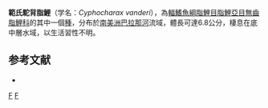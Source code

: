 {{Speciesbox 
| taxon = Cyphocharax vanderi
| status = NE
| status_system = IUCN3.1
| authority = [[Britski|Britski]], 1980
| synonyms = *''Curimata vanderi''<br /><small>Britski, 1980</small>
}}
'''範氏駝背脂鯉'''（学名：''Cyphocharax vanderi''），為[[輻鰭魚綱|輻鰭魚綱]][[脂鯉目|脂鯉目]][[脂鯉亞目|脂鯉亞目]][[無齒脂鯉科|無齒脂鯉科]]的其中一個[[種|種]]，分布於[[南美洲|南美洲]][[巴拉那河|巴拉那河]]流域，體長可達6.8公分，棲息在底中層水域，以生活習性不明。

==参考文献==
{{refbegin}}
*{{FishBase_species|genus=Cyphocharax|species=vanderi|year=2013|month=8}}
{{refend}}
{{Taxonbar|from=Q5533751}}

[[Category:駝背脂鯉屬|F]]
[[Category:1980年描述的鱼类|F]]


{{魚類小作品}}
